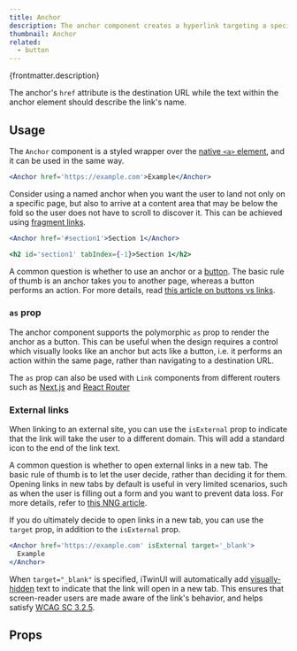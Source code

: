 ```yaml
---
title: Anchor
description: The anchor component creates a hyperlink targeting a specific location within the same page or a different one.
thumbnail: Anchor
related:
  - button
---
```


<p>{frontmatter.description}</p>

<LiveExample src='Anchor.main.jsx' truncate={false}>
  <AllExamples.AnchorMainExample client:load />
</LiveExample>

The anchor's `href` attribute is the destination URL while the text within the anchor element should describe the link's name.

## Usage

The `Anchor` component is a styled wrapper over the [native `<a>` element](https://developer.mozilla.org/en-US/docs/Web/HTML/Element/a), and it can be used in the same way.

```jsx
<Anchor href='https://example.com'>Example</Anchor>
```

Consider using a named anchor when you want the user to land not only on a specific page, but also to arrive at a content area that may be below the fold so the user does not have to scroll to discover it. This can be achieved using [fragment links](https://developer.mozilla.org/en-US/docs/Web/Text_fragments).

```jsx
<Anchor href='#section1'>Section 1</Anchor>

<h2 id='section1' tabIndex={-1}>Section 1</h2>
```

A common question is whether to use an anchor or a [button](button). The basic rule of thumb is an anchor takes you to another page, whereas a button performs an action. For more details, read [this article on buttons vs links](https://yatil.net/blog/buttons-vs-links).

### `as` prop

The anchor component supports the polymorphic `as` prop to render the anchor as a button. This can be useful when the design requires a control which visually looks like an anchor but acts like a button, i.e. it performs an action within the same page, rather than navigating to a destination URL.

<LiveExample src='Anchor.asbutton.jsx' truncate={false}>
  <AllExamples.AnchorAsButtonExample client:load />
</LiveExample>

The `as` prop can also be used with `Link` components from different routers such as [Next.js](https://nextjs.org/docs/api-reference/next/link) and [React Router](https://reactrouter.com/en/main/components/link)

### External links

When linking to an external site, you can use the `isExternal` prop to indicate that the link will take the user to a different domain. This will add a standard icon to the end of the link text.

<LiveExample src='Anchor.external.jsx' truncate={false}>
  <AllExamples.AnchorExternalExample client:load />
</LiveExample>

A common question is whether to open external links in a new tab. The basic rule of thumb is to let the user decide, rather than deciding it for them. Opening links in new tabs by default is useful in very limited scenarios, such as when the user is filling out a form and you want to prevent data loss. For more details, refer to [this NNG article](https://www.nngroup.com/articles/new-browser-windows-and-tabs/).

If you do ultimately decide to open links in a new tab, you can use the `target` prop, in addition to the `isExternal` prop.

```jsx
<Anchor href='https://example.com' isExternal target='_blank'>
  Example
</Anchor>
```

When `target="_blank"` is specified, iTwinUI will automatically add [visually-hidden](visuallyhidden) text to indicate that the link will open in a new tab. This ensures that screen-reader users are made aware of the link's behavior, and helps satisfy [WCAG SC 3.2.5](https://www.w3.org/WAI/WCAG22/Understanding/change-on-request.html).

## Props

<PropsTable path='@itwin/itwinui-react/esm/core/Typography/Anchor.d.ts' />
